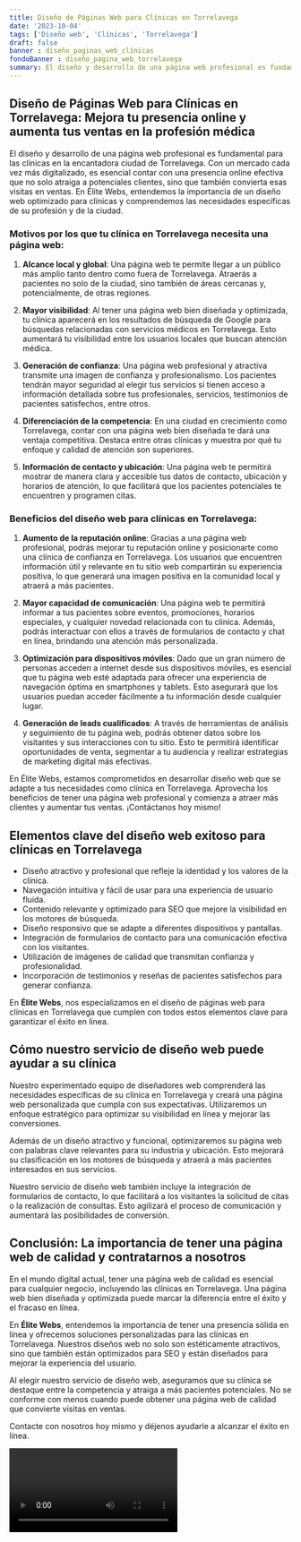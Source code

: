 ```yaml
---
title: Diseño de Páginas Web para Clínicas en Torrelavega
date: '2023-10-04'
tags: ['Diseño web', 'Clínicas', 'Torrelavega']
draft: false
banner : diseño_paginas_web_clínicas
fondoBanner : diseño_pagina_web_torrelavega
summary: El diseño y desarrollo de una página web profesional es fundamental para las clínicas en la encantadora ciudad de Torrelavega. Con un mercado cada vez más digitalizado, es esencial contar con una presencia online efectiva que no solo atraiga a potenciales clientes, sino que también convierta esas visitas en ventas. En Élite Webs, entendemos la importancia de un diseño web optimizado para clínicas y comprendemos las necesidades específicas de su profesión y de la ciudad.
---
```


## Diseño de Páginas Web para Clínicas en Torrelavega: Mejora tu presencia online y aumenta tus ventas en la profesión médica

El diseño y desarrollo de una página web profesional es fundamental para las clínicas en la encantadora ciudad de Torrelavega. Con un mercado cada vez más digitalizado, es esencial contar con una presencia online efectiva que no solo atraiga a potenciales clientes, sino que también convierta esas visitas en ventas. En Élite Webs, entendemos la importancia de un diseño web optimizado para clínicas y comprendemos las necesidades específicas de su profesión y de la ciudad.

### Motivos por los que tu clínica en Torrelavega necesita una página web:

1. **Alcance local y global**: Una página web te permite llegar a un público más amplio tanto dentro como fuera de Torrelavega. Atraerás a pacientes no solo de la ciudad, sino también de áreas cercanas y, potencialmente, de otras regiones.

2. **Mayor visibilidad**: Al tener una página web bien diseñada y optimizada, tu clínica aparecerá en los resultados de búsqueda de Google para búsquedas relacionadas con servicios médicos en Torrelavega. Esto aumentará tu visibilidad entre los usuarios locales que buscan atención médica.

3. **Generación de confianza**: Una página web profesional y atractiva transmite una imagen de confianza y profesionalismo. Los pacientes tendrán mayor seguridad al elegir tus servicios si tienen acceso a información detallada sobre tus profesionales, servicios, testimonios de pacientes satisfechos, entre otros.

4. **Diferenciación de la competencia**: En una ciudad en crecimiento como Torrelavega, contar con una página web bien diseñada te dará una ventaja competitiva. Destaca entre otras clínicas y muestra por qué tu enfoque y calidad de atención son superiores.

5. **Información de contacto y ubicación**: Una página web te permitirá mostrar de manera clara y accesible tus datos de contacto, ubicación y horarios de atención, lo que facilitará que los pacientes potenciales te encuentren y programen citas.

### Beneficios del diseño web para clínicas en Torrelavega:

1. **Aumento de la reputación online**: Gracias a una página web profesional, podrás mejorar tu reputación online y posicionarte como una clínica de confianza en Torrelavega. Los usuarios que encuentren información útil y relevante en tu sitio web compartirán su experiencia positiva, lo que generará una imagen positiva en la comunidad local y atraerá a más pacientes.

2. **Mayor capacidad de comunicación**: Una página web te permitirá informar a tus pacientes sobre eventos, promociones, horarios especiales, y cualquier novedad relacionada con tu clínica. Además, podrás interactuar con ellos a través de formularios de contacto y chat en línea, brindando una atención más personalizada.

3. **Optimización para dispositivos móviles**: Dado que un gran número de personas acceden a internet desde sus dispositivos móviles, es esencial que tu página web esté adaptada para ofrecer una experiencia de navegación óptima en smartphones y tablets. Esto asegurará que los usuarios puedan acceder fácilmente a tu información desde cualquier lugar.

4. **Generación de leads cualificados**: A través de herramientas de análisis y seguimiento de tu página web, podrás obtener datos sobre los visitantes y sus interacciones con tu sitio. Esto te permitirá identificar oportunidades de venta, segmentar a tu audiencia y realizar estrategias de marketing digital más efectivas.

En Élite Webs, estamos comprometidos en desarrollar diseño web que se adapte a tus necesidades como clínica en Torrelavega. Aprovecha los beneficios de tener una página web profesional y comienza a atraer más clientes y aumentar tus ventas. ¡Contáctanos hoy mismo!

<GifSeo />

<Cta />

## Elementos clave del diseño web exitoso para clínicas en Torrelavega

- Diseño atractivo y profesional que refleje la identidad y los valores de la clínica.
- Navegación intuitiva y fácil de usar para una experiencia de usuario fluida.
- Contenido relevante y optimizado para SEO que mejore la visibilidad en los motores de búsqueda.
- Diseño responsivo que se adapte a diferentes dispositivos y pantallas.
- Integración de formularios de contacto para una comunicación efectiva con los visitantes.
- Utilización de imágenes de calidad que transmitan confianza y profesionalidad.
- Incorporación de testimonios y reseñas de pacientes satisfechos para generar confianza.

En **Élite Webs**, nos especializamos en el diseño de páginas web para clínicas en Torrelavega que cumplen con todos estos elementos clave para garantizar el éxito en línea.

## Cómo nuestro servicio de diseño web puede ayudar a su clínica

Nuestro experimentado equipo de diseñadores web comprenderá las necesidades específicas de su clínica en Torrelavega y creará una página web personalizada que cumpla con sus expectativas. Utilizaremos un enfoque estratégico para optimizar su visibilidad en línea y mejorar las conversiones.

Además de un diseño atractivo y funcional, optimizaremos su página web con palabras clave relevantes para su industria y ubicación. Esto mejorará su clasificación en los motores de búsqueda y atraerá a más pacientes interesados en sus servicios.

Nuestro servicio de diseño web también incluye la integración de formularios de contacto, lo que facilitará a los visitantes la solicitud de citas o la realización de consultas. Esto agilizará el proceso de comunicación y aumentará las posibilidades de conversión.

## Conclusión: La importancia de tener una página web de calidad y contratarnos a nosotros

En el mundo digital actual, tener una página web de calidad es esencial para cualquier negocio, incluyendo las clínicas en Torrelavega. Una página web bien diseñada y optimizada puede marcar la diferencia entre el éxito y el fracaso en línea.

En **Élite Webs**, entendemos la importancia de tener una presencia sólida en línea y ofrecemos soluciones personalizadas para las clínicas en Torrelavega. Nuestros diseños web no solo son estéticamente atractivos, sino que también están optimizados para SEO y están diseñados para mejorar la experiencia del usuario.

Al elegir nuestro servicio de diseño web, aseguramos que su clínica se destaque entre la competencia y atraiga a más pacientes potenciales. No se conforme con menos cuando puede obtener una página web de calidad que convierte visitas en ventas.

Contacte con nosotros hoy mismo y déjenos ayudarle a alcanzar el éxito en línea.

<Video />

<CtaBot job='Clínicas' city='Torrelavega'/>

<Gmaps query='Torrelavega+españa+maps' />